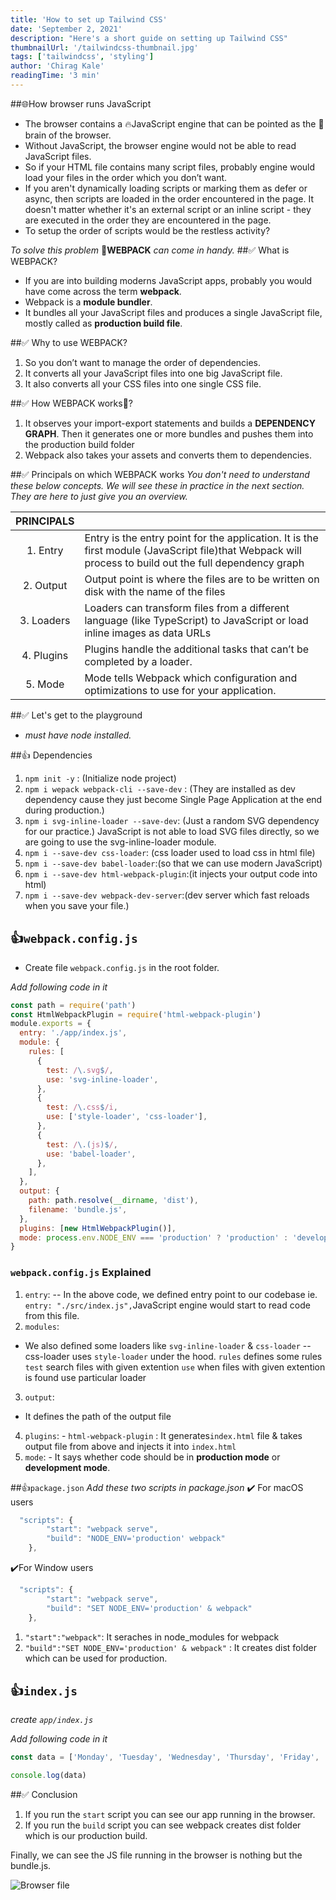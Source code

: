 ```yaml
---
title: 'How to set up Tailwind CSS'
date: 'September 2, 2021'
description: "Here's a short guide on setting up Tailwind CSS"
thumbnailUrl: '/tailwindcss-thumbnail.jpg'
tags: ['tailwindcss', 'styling']
author: 'Chirag Kale'
readingTime: '3 min'
---
```


##:globe_with_meridians:How browser runs JavaScript

- The browser contains a :fire:JavaScript engine that can be pointed as the :dart:brain of the browser.
- Without JavaScript, the browser engine would not be able to read JavaScript files.
- So if your HTML file contains many script files, probably engine would load your files in the order which you don’t want.
- If you aren't dynamically loading scripts or marking them as defer or async, then scripts are loaded in the order encountered in the page. It doesn't matter whether it's an external script or an inline script - they are executed in the order they are encountered in the page.
- To setup the order of scripts would be the restless activity?

_To solve this problem_ :wave:**WEBPACK** _can come in handy._
##:white_check_mark: What is WEBPACK?

- If you are into building moderns JavaScript apps, probably you would have come across the term **webpack**.
- Webpack is a **module bundler**.
- It bundles all your JavaScript files and produces a single JavaScript file, mostly called as **production build file**.

##:white_check_mark: Why to use WEBPACK?

1.  So you don’t want to manage the order of dependencies.
2.  It converts all your JavaScript files into one big JavaScript file.
3.  It also converts all your CSS files into one single CSS file.

##:white_check_mark: How WEBPACK works:slot_machine:?

1.  It observes your import-export statements and builds a **DEPENDENCY GRAPH**. Then it generates one or more bundles and pushes them into the production build folder
2.  Webpack also takes your assets and converts them to dependencies.

##:white_check_mark: Principals on which WEBPACK works
_You don't need to understand these below concepts. We will see these in practice in the next section. They are here to just give you an overview._

| PRINCIPALS |                                                                                                                                                        |
| :--------: | ------------------------------------------------------------------------------------------------------------------------------------------------------ |
|  1. Entry  | Entry is the entry point for the application. It is the first module (JavaScript file)that Webpack will process to build out the full dependency graph |
| 2. Output  | Output point is where the files are to be written on disk with the name of the files                                                                   |
| 3. Loaders | Loaders can transform files from a different language (like TypeScript) to JavaScript or load inline images as data URLs                               |
| 4. Plugins | Plugins handle the additional tasks that can’t be completed by a loader.                                                                               |
|  5. Mode   | Mode tells Webpack which configuration and optimizations to use for your application.                                                                  |

##:white_check_mark: Let's get to the playground

- _must have node installed._

##:+1: Dependencies

1.  `npm init -y` : (Initialize node project)
2.  `npm i wepack webpack-cli --save-dev` : (They are installed as dev dependency cause they just become Single Page Application at the end during production.)
3.  `npm i svg-inline-loader --save-dev`: (Just a random SVG dependency for our practice.) JavaScript is not able to load SVG files directly, so we are going to use the svg-inline-loader module.
4.  `npm i --save-dev css-loader`: (css loader used to load css in html file)
5.  `npm i --save-dev babel-loader`:(so that we can use modern JavaScript)
6.  `npm i --save-dev html-webpack-plugin`:(it injects your output code into html)
7.  `npm i --save-dev webpack-dev-server`:(dev server which fast reloads when you save your file.)

## :+1:`webpack.config.js`

- Create file `webpack.config.js` in the root folder.

_Add following code in it_

```javascript
const path = require('path')
const HtmlWebpackPlugin = require('html-webpack-plugin')
module.exports = {
  entry: './app/index.js',
  module: {
    rules: [
      {
        test: /\.svg$/,
        use: 'svg-inline-loader',
      },
      {
        test: /\.css$/i,
        use: ['style-loader', 'css-loader'],
      },
      {
        test: /\.(js)$/,
        use: 'babel-loader',
      },
    ],
  },
  output: {
    path: path.resolve(__dirname, 'dist'),
    filename: 'bundle.js',
  },
  plugins: [new HtmlWebpackPlugin()],
  mode: process.env.NODE_ENV === 'production' ? 'production' : 'development',
}
```

### `webpack.config.js` Explained

1. `entry`:
   -- In the above code, we defined entry point to our codebase ie. `entry: "./src/index.js",`JavaScript engine would start to read code from this file.
2. `modules`:

- We also defined some loaders like `svg-inline-loader` & `css-loader`
  --css-loader uses `style-loader` under the hood.
  `rules` defines some rules
  `test` search files with given extention
  `use` when files with given extention is found use particular loader

3. `output`:

- It defines the path of the output file

4. `plugins`: - `html-webpack-plugin` : It generates`index.html` file & takes output file from above and injects it into `index.html`
5. `mode`: - It says whether code should be in **production mode** or **development mode**.

##:+1:`package.json`
_Add these two scripts in package.json_
:heavy_check_mark: For macOS users

```javascript
  "scripts": {
        "start": "webpack serve",
        "build": "NODE_ENV='production' webpack"
    },
```

:heavy_check_mark:For Window users

```javascript
  "scripts": {
        "start": "webpack serve",
        "build": "SET NODE_ENV='production' & webpack"
    },
```

1. `"start":"webpack"`: It seraches in node_modules for webpack
2. `"build":"SET NODE_ENV='production' & webpack"` : It creates dist folder which can be used for production.

## :+1:`index.js`

_create `app/index.js`_

_Add following code in it_

```javascript
const data = ['Monday', 'Tuesday', 'Wednesday', 'Thursday', 'Friday', 'Saturday']

console.log(data)
```

##:white_check_mark: Conclusion

1. If you run the `start` script you can see our app running in the browser.
2. If you run the `build` script you can see webpack creates dist folder which is our production build.

Finally, we can see the JS file running in the browser is nothing but the bundle.js.

![Browser file](https://dev-to-uploads.s3.amazonaws.com/uploads/articles/i9zh03umtnw5s0vf3ij2.png)
